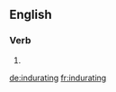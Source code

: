 ==English==

===Verb===
{{head|en}}

# {{present participle of|indurate}}

[[de:indurating]]
[[fr:indurating]]